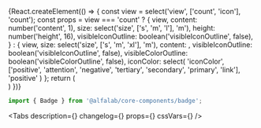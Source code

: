 



<Meta
    title='Компоненты/Badge'
    component={Badge}
/>


<!-- Canvas -->

<Story name='Badge'>
    {React.createElement(() => {
        const view = select('view', ['count', 'icon'], 'count');
        const props = view === 'count' ?
            {
                view,
                content: number('content', 1),
                size: select('size', ['s', 'm', 'l'], 'm'),
                height: number('height', 16),
                visibleIconOutline: boolean('visibleIconOutline', false),
            } : {
                view,
                size: select('size', ['s', 'm', 'xl'], 'm'),
                content: <AlertCircleMIcon />,
                visibleIconOutline: boolean('visibleIconOutline', false),
                visibleColorOutline: boolean('visibleColorOutline', false),
                iconColor: select(
                    'iconColor',
                    ['positive', 'attention', 'negative', 'tertiary', 'secondary', 'primary', 'link'],
                    'positive'
                )
            };
        return (
            <div style={{
                display: 'inline-flex',
                backgroundColor: 'rgb(22%, 47%, 98%, 0.1)',
                ...(view === 'count'  && { padding: '20px',display: 'block', height: '100px', minWidth: '100px' }),
            }}>
                <Badge {...props} />
            </div>
        )
    })}
</Story>


<!-- Docs -->

<ComponentHeader
    name='Badge'
    version={version}
    package='@alfalab/core-components/badge'
    design='https://www.figma.com/file/cdNnkh2QdxuvYLrBm4cubM/Web-%3A%3A-Core-Default-Components?node-id=252%3A32786'
/>

```jsx
import { Badge } from '@alfalab/core-components/badge';
```

<Tabs
    description={<Description />}
    changelog={<Changelog />}
    props={<Props of={BadgeTS} />}
    cssVars={<CssVars css={styles} />}
/>

